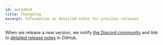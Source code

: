 ```yaml
---
id: eec1d8c0
title: Changelog
excerpt: Information on detailed notes for previous releases
---
```


When we release a new version, we notify [the Discord community](https://discord.gg/rytFErsARm) and link to [detailed release notes](https://github.com/contentlayerdev/contentlayer/releases) in GitHub.
